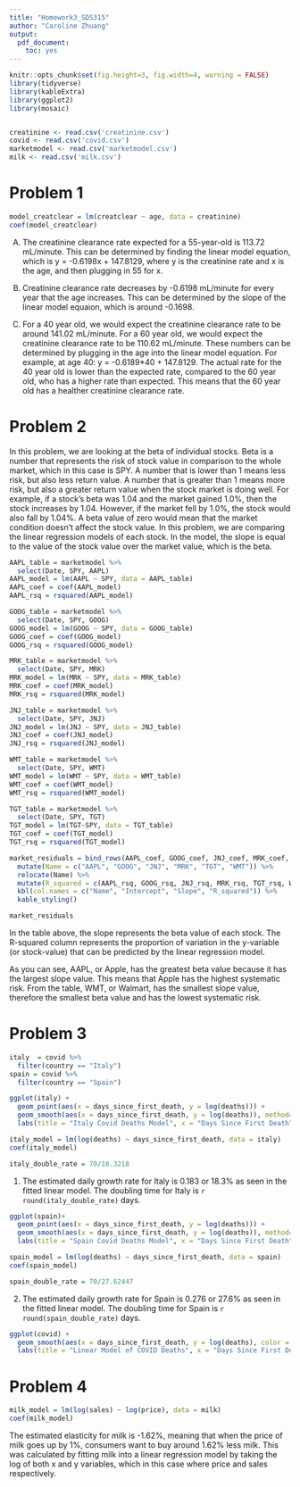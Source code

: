 ```yaml
---
title: "Homework3_SDS315"
author: "Caroline Zhuang"
output:
  pdf_document:
    toc: yes
---
```


```r
knitr::opts_chunk$set(fig.height=3, fig.width=4, warning = FALSE)
library(tidyverse)
library(kableExtra)
library(ggplot2)
library(mosaic)


creatinine <- read.csv('creatinine.csv')
covid <- read.csv('covid.csv')
marketmodel <- read.csv('marketmodel.csv')
milk <- read.csv('milk.csv')
```

# **Problem 1** 
```r
model_creatclear = lm(creatclear ~ age, data = creatinine)
coef(model_creatclear)
```

A) The creatinine clearance rate expected for a 55-year-old is 113.72 mL/minute. This can be determined by finding the linear model equation, which is y = -0.6198x + 147.8129, where y is the creatinine rate and x is the age, and then plugging in 55 for x. 

B) Creatinine clearance rate decreases by -0.6198 mL/minute for every year that the age increases. This can be determined by the slope of the linear model equaion, which is around -0.1698. 

C) For a 40 year old, we would expect the creatinine clearance rate to be around 141.02 mL/minute. For a 60 year old, we would expect the creatinine clearance rate to be 110.62 mL/minute. These numbers can be determined by plugging in the age into the linear model equation. For example, at age 40: y = -0.6189*40 + 147.8129. The actual rate for the 40 year old is lower than the expected rate, compared to the 60 year old, who has a higher rate than expected. This means that the 60 year old has a healther creatinine clearance rate. 

# **Problem 2** 

In this problem, we are looking at the beta of individual stocks. Beta is a number that represents the risk of stock value in comparison to the whole market, which in this case is SPY. A number that is lower than 1 means less risk, but also less return value. A number that is greater than 1 means more risk, but also a greater return value when the stock market is doing well. For example, if a stock's beta was 1.04 and the market gained 1.0%, then the stock increases by 1.04. However, if the market fell by 1.0%, the stock would also fall by 1.04%. A beta value of zero would mean that the market condition doesn't affect the stock value. In this problem, we are comparing the linear regression models of each stock. In the model, the slope is equal to the value of the stock value over the market value, which is the beta. 

```r
AAPL_table = marketmodel %>%
  select(Date, SPY, AAPL)
AAPL_model = lm(AAPL ~ SPY, data = AAPL_table)
AAPL_coef = coef(AAPL_model)
AAPL_rsq = rsquared(AAPL_model)

GOOG_table = marketmodel %>%
  select(Date, SPY, GOOG)
GOOG_model = lm(GOOG ~ SPY, data = GOOG_table)
GOOG_coef = coef(GOOG_model)
GOOG_rsq = rsquared(GOOG_model)

MRK_table = marketmodel %>%
  select(Date, SPY, MRK)
MRK_model = lm(MRK ~ SPY, data = MRK_table)
MRK_coef = coef(MRK_model)
MRK_rsq = rsquared(MRK_model)

JNJ_table = marketmodel %>%
  select(Date, SPY, JNJ)
JNJ_model = lm(JNJ ~ SPY, data = JNJ_table)
JNJ_coef = coef(JNJ_model)
JNJ_rsq = rsquared(JNJ_model)

WMT_table = marketmodel %>%
  select(Date, SPY, WMT)
WMT_model = lm(WMT ~ SPY, data = WMT_table)
WMT_coef = coef(WMT_model)
WMT_rsq = rsquared(WMT_model)

TGT_table = marketmodel %>%
  select(Date, SPY, TGT)
TGT_model = lm(TGT~SPY, data = TGT_table)
TGT_coef = coef(TGT_model)
TGT_rsq = rsquared(TGT_model)

market_residuals = bind_rows(AAPL_coef, GOOG_coef, JNJ_coef, MRK_coef, TGT_coef, WMT_coef) %>%
  mutate(Name = c("AAPL", "GOOG", "JNJ", "MRK", "TGT", "WMT")) %>%
  relocate(Name) %>%
  mutate(R_squared = c(AAPL_rsq, GOOG_rsq, JNJ_rsq, MRK_rsq, TGT_rsq, WMT_rsq)) %>%
  kbl(col.names = c("Name", "Intercept", "Slope", "R_squared")) %>%
  kable_styling()

market_residuals

``` 

In the table above, the slope represents the beta value of each stock. The R-squared column represents the proportion of variation in the y-variable (or stock-value) that can be predicted by the linear regression model. 

As you can see, AAPL, or Apple, has the greatest beta value because it has the largest slope value. This means that Apple has the highest systematic risk. From the table, WMT, or Walmart, has the smallest slope value, therefore the smallest beta value and has the lowest systematic risk.  

# **Problem 3** 
```r
italy  = covid %>%
  filter(country == "Italy")
spain = covid %>%
  filter(country == "Spain")

ggplot(italy) + 
  geom_point(aes(x = days_since_first_death, y = log(deaths))) + 
  geom_smooth(aes(x = days_since_first_death, y = log(deaths)), method='lm') + 
  labs(title = "Italy Covid Deaths Model", x = "Days Since First Death")

italy_model = lm(log(deaths) ~ days_since_first_death, data = italy)
coef(italy_model)

italy_double_rate = 70/18.3218
```

1. The estimated daily growth rate for Italy is 0.183 or 18.3% as seen in the fitted linear model. The doubling time for Italy is `r round(italy_double_rate)` days. 

```r
ggplot(spain)+
  geom_point(aes(x = days_since_first_death, y = log(deaths))) + 
  geom_smooth(aes(x = days_since_first_death, y = log(deaths)), method='lm') + 
  labs(title = "Spain Covid Deaths Model", x = "Days Since First Death")

spain_model = lm(log(deaths) ~ days_since_first_death, data = spain)
coef(spain_model)

spain_double_rate = 70/27.62447
```

2. The estimated daily growth rate for Spain is 0.276 or 27.6% as seen in the fitted linear model. The doubling time for Spain is `r round(spain_double_rate)` days. 

```r
ggplot(covid) + 
  geom_smooth(aes(x = days_since_first_death, y = log(deaths), color = country), method = 'lm') + 
  labs(title = "Linear Model of COVID Deaths", x = "Days Since First Death")
```

# **Problem 4** 

```r
milk_model = lm(log(sales) ~ log(price), data = milk)
coef(milk_model)
```

The estimated elasticity for milk is -1.62%, meaning that when the price of milk goes up by 1%, consumers want to buy around 1.62% less milk. This was calculated by fitting milk into a linear regression model by taking the log of both x and y variables, which in this case where price and sales respectively. 